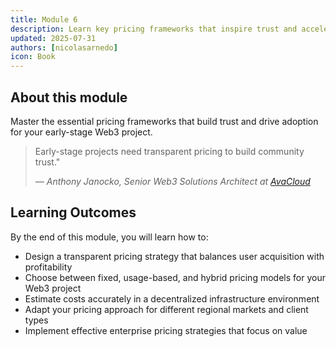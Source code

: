 ```yaml
---
title: Module 6
description: Learn key pricing frameworks that inspire trust and accelerate adoption for your early-stage Web3 project.
updated: 2025-07-31
authors: [nicolasarnedo]
icon: Book
---
```


## About this module

Master the essential pricing frameworks that build trust and drive adoption for your early-stage Web3 project.

<blockquote className="quote-card">
  <p>Early-stage projects need transparent pricing to build community trust."</p>
  <cite>— Anthony Janocko, Senior Web3 Solutions Architect at <a href="https://www.avacloud.io/" target="_blank" rel="noopener noreferrer">AvaCloud</a></cite>
</blockquote>

## Learning Outcomes

By the end of this module, you will learn how to:
- Design a transparent pricing strategy that balances user acquisition with profitability
- Choose between fixed, usage-based, and hybrid pricing models for your Web3 project
- Estimate costs accurately in a decentralized infrastructure environment
- Adapt your pricing approach for different regional markets and client types
- Implement effective enterprise pricing strategies that focus on value
